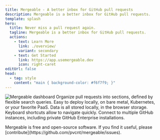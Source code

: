 ```yaml
---
title: Mergeable - A better inbox for GitHub pull requests
description: Mergeable is a better inbox for GitHub pull requests.
template: splash
hero:
  title: Never miss a pull request again.
  tagline: Mergeable is a better inbox for GitHub pull requests.
  actions:
    - text: Learn More
      link: ./overview/
      variant: secondary
    - text: Get Started
      link: https://app.usemergeable.dev
      icon: right-caret
editUrl: false
head:
  - tag: style
    content: "main { background-color: #f6f7f9; }"
---
```



<Image src={screenshot} alt="Mergeable dashboard" class="screenshot" />

<CardGrid>
  <Card title="Fully Customizable" icon="setting">
    Organize pull requests into sections, defined by flexible search queries.
  </Card>
  <Card title="Self-Hostable" icon="laptop">
    Easy to deploy locally, on bare metal, Kubernetes, or your favorite PaaS.
  </Card>
  <Card title="Fast" icon="rocket">
    Data is all stored locally, in the browser storage. Keyboard shortcuts allow to navigate quickly.
  </Card>
  <Card title="Enterprise-Ready" icon="approve-check">
    Connect to multiple GitHub instances, including private GitHub Enterprise installations.
  </Card>
</CardGrid>

<p class="disclaimer">Mergeable is free and open-source software. If you find it useful, please [contribute](https://github.com/pvcnt/mergeable/issues).</p>